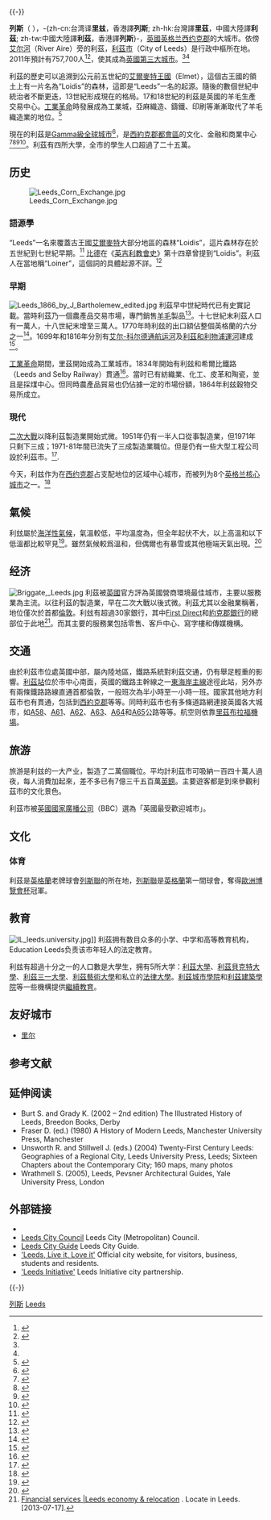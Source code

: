 {{expand|time=2014-09-30T23:35:25+00:00}}{{-}}
{{noteTA|G1=UK Places}}
{{Infobox settlement
<!--See the Table at Infobox Settlement for all fields and descriptions of usage-->
|name = Leeds
|official_name =
|other_name = City of Leeds
|native_name = <!--F for cities whose native name is not in English -->
|settlement_type =市和都會自治市
|motto = "Pro rege et lege" <small>“For king and the law”</small>
|nickname =
<!-- images and maps ----------->

|image_skyline = [[File:Leeds_Montage.jpg|270px]]
|imagesize =
|image_alt = Leeds
|image_caption = 從頂部順時針：[[利兹市政厅|利兹市政厅]]、購物中心Trinity Leeds、約克郡最高建築Bridgewater Place、[[列斯碼頭|列斯碼頭]]、[[First_Direct_Arena|First Direct Arena]].
|image_flag =
|flag_size =
|image_seal =
|seal_size =
|image_shield =
|shield_link =
|shield_size =
|image_blank_emblem =
|blank_emblem_type =
|blank_emblem_size =
|blank_emblem_alt = A shield, with three white stars on a black background at the top and, below, a suspended fleece on a light-blue background. Above the shield is a helmet with leaves above and behind and a small owl on top. To the left and right are two large owls wearing golden ducal coronets. They are perched on a scroll below the shield which reads "PRO LEGE ET REGE".
|blank_emblem_link = Coat of arms of Leeds
|image_map = Leeds UK locator map.svg
|mapsize = 250px
|map_alt=A map of England coloured pink showing the administrative subdivisions of the country. The Leeds metropolitan borough area is coloured red.
|map_caption = 列斯在西約克郡的位置
|image_map1 =
|mapsize1 =
|map_caption1 = [[The_Headrow,_Leeds|The Headrow]]
|pushpin_map = <!-- the name of a location map as per http://en.wikipedia.org/wiki/Template:Location_map -->
|pushpin_label_position = <!-- the position of the pushpin label: left, right, top, bottom, none -->
|pushpin_map_caption =
|pushpin_mapsize =
<!-- Location ------------------>
|subdivision_type = [[國家|國家]]
|subdivision_name = 英國
|subdivision_type1 = [[構成國|構成國]]
|subdivision_name1 = [[英格蘭|英格蘭]]
|subdivision_type2 = [[區域_(英格蘭)|區域]]
|subdivision_name2 = [[约克郡-亨伯|约克郡-亨伯]]
|subdivision_type3 = [[英格蘭的名譽郡|名譽郡]]
|subdivision_name3 = [[西約克郡|西約克郡]]
|subdivision_type4 = Admin HQ
|subdivision_name4 = [[利茲市中心|利茲市中心]]
<!-- Politics ----------------->
|government_footnotes =
|government_type = [[都市自治市|都市自治市]]，[[英國城市地位|市]]
|leader_title = Governing body
|leader_name = [[利茲市議會|利茲市議會]]
|leader_title1 = [[市長|市長]]
|leader_name1 = Cllr Tom Murray ([[工黨_(英國)|L]])<ref>{{cite web |url=http://democracy.leeds.gov.uk/mgUserInfo.aspx?UID=213 |title=moderngov |publisher=Democracy.leeds.gov.uk |date=6 February 2013 |accessdate=12 March 2013 |deadurl=yes |archiveurl=https://web.archive.org/web/20121027124151/http://democracy.leeds.gov.uk/mgUserInfo.aspx?UID=213 |archivedate=2012年10月27日 }}</ref>
|leader_title2 = 議會領袖
|leader_name2 = Cllr Keith Wakefield ([[工黨_(英國)|L]])
|leader_title3 = Chief Executive
|leader_name3 = Tom Riordan
|leader_title4 = MPs:
|leader_name4 = 8人
|established_title = 自治憲章
|established_date = 1207年
<!-- Area --------------------->
|unit_pref = <!--Enter: Imperial, if Imperial (metric) is desired-->
|area_footnotes =
|area_total_km2 = 551.72<!-- ALL fields dealing with a measurements are subject to automatic unit conversion-->
|area_land_km2 = <!--See table @ Template:Infobox Settlement for details on automatic unit conversion-->
|area_water_km2 =
|area_total_sq_mi = 213
|area_land_sq_mi =
|area_water_sq_mi =
|area_water_percent =
|area_urban_km2 = 487.8
|area_urban_sq_mi =
|area_metro_km2 =
|area_metro_sq_mi =
|area_blank1_title =
|area_blank1_km2 =
|area_blank1_sq_mi =
<!-- Population ----------------------->
|population_as_of = {{English statistics year}}
|population_footnotes =
|population_note =
|population_total = {{English district population|GSS = E08000035}}（{{English district rank|GSS = E08000035}}）
|population_density_km2 =
|population_density_sq_mi =
|population_metro = 2,302,000（全英第四）
|population_density_metro_km2 =
|population_density_metro_sq_mi =
|population_urban = 1,777,934（全英第四）
|population_density_urban_km2 = 3,645
|population_density_urban_sq_mi =

<!-- General information --------------->
|timezone = [[格林尼治平時|格林尼治平時]]
|utc_offset = +0
|timezone_DST = [[英國夏令時間|英國夏令時間]]
|utc_offset_DST = +1
|coordinates = {{coord| 53 | 47 | 59 | N| 1 | 32 | 57 | W|region:GB|display=it}}
|elevation_footnotes =
|elevation_max_footnotes=<ref>Max at SE140445 Hawksworth Moor in extreme west of city</ref>
|elevation_min_footnotes=<ref>Min at points where city boundary crosses Rivers Aire and Wharfe in extreme east.</ref>
|elevation_ft = 33–1115
|elevation_m = 10–340
|blank_name_sec1 = [[總增加值|GVA]]
|blank_info_sec1 = 2012
|blank1_name_sec1 =  - 總共
|blank1_info_sec1 = [[英鎊|£]]188億（全英第四）
|blank2_name_sec1 =  - 增長
|blank2_info_sec1 = {{decrease}} 0.4%
|blank3_name_sec1 =  - 人均
|blank3_info_sec1 = £24,800（全英第七）
|blank4_name_sec1 =  - 增長
|blank4_info_sec1 = {{decrease}} 1.3%
<!-- Area/postal codes & others -------->
|postal_code_type = 郵編
|postal_code = [[LS郵區|LS]]和部分的[[WF郵區|WF]]和[[BD郵區|BD]]
|area_code = 0113（都會中心）<br/>
01924 (Wakefield nos)<br/>01937 (Wetherby/ Boston Spa)<br/>01943 (Guiseley/ Otley)<br/>01977 (Pontefract nos)
|blank_name = [[ISO_3166-2:GB|ISO 3166-2]]
|blank_info = GB-LDS
|blank1_name_sec2 = [[ONS編碼|ONS編碼]]
|blank1_info_sec2 = 00DA (ONS)<br/>E08000035 (GSS)
|blank2_name_sec2 = [[NUTS|NUTS 3]]
|blank2_info_sec2 = UKE42
|blank3_name_sec2 = [[英國國家格網參考系統|OS格網參考]]
|blank3_info_sec2 = {{gbmappingsmall|SE296338}}
|blank4_name_sec2=[[歐洲議會|歐洲議會]]
|blank4_info_sec2=[[约克郡-亨伯_(歐洲議會選區)|约克郡-亨伯]]
|website = {{Url|http://www.leeds.gov.uk/ }}
|footnotes =
}}

'''列斯'''（{{lang-en|Leeds}} {{IPAc-en|audio=en-uk-Leeds.ogg|ˈ|l|iː|d|z}}），-{zh-cn:台湾译'''里兹'''，香港譯'''列斯'''; zh-hk:台灣譯'''里茲'''，中國大陸譯'''利茲'''; zh-tw:中國大陸譯'''利茲'''，香港譯'''列斯'''}-，[[英國|英國]][[英格兰|英格兰]][[西约克郡|西约克郡]]的大城市。依傍[[艾爾河_(英國)|艾尔河]]（River Aire）旁的利茲，[[利茲市|利茲市]]（City of Leeds）是行政中樞所在地。2011年預計有757,700人<ref name="#1">{{cite web |url=http://www.ft.com/cms/s/0/d3b908ca-8257-11e2-843e-00144feabdc0.html#axzz2MWAemejV |title=Leeds gains first large shops development |publisher=FT.com |date=3 March 2013 |accessdate=12 March 2013 |archive-date=2014-05-08 |archive-url=https://web.archive.org/web/20140508102805/http://www.ft.com/cms/s/0/d3b908ca-8257-11e2-843e-00144feabdc0.html#axzz2MWAemejV |dead-url=no }}</ref><ref name="BUA">{{cite web| url=http://www.nomisweb.co.uk/articles/747.aspx| title=2011 Census - Built-up areas| work=| publisher=[[Office_for_National_Statistics|ONS]]| accessdate=5 July 2013| archive-date=2019-01-07| archive-url=https://web.archive.org/web/20190107062420/http://www.nomisweb.co.uk/articles/747.aspx| dead-url=no}}</ref>，使其成為[[英國城市列表|英國第三大城市]]。<ref name="#1"/><ref name="BUA"/>

利茲的歷史可以追溯到公元前五世紀的[[艾爾麥特王國|艾爾麥特王國]]（Elmet），這個古王國的領土上有一片名為“Loidis”的森林，這即是“Leeds”一名的起源。隨後的數個世紀中統治者不斷更迭，13世紀形成現在的格局。17和18世紀的利茲是英國的羊毛生產交易中心。[[工業革命|工業革命]]時發展成為工業城，亞麻織造、鑄鐵、印刷等漸漸取代了羊毛織造業的地位。<ref>{{Harvnb|Burt and Grady|1994|p=92}}</ref>

現在的利茲是[[全球城市|Gamma級全球城市]]<ref name="TheWorld">{{cite web|url=http://www.lboro.ac.uk/gawc/world2010t.html|title=The World According to GaWC 2010|accessdate=18 September 2011|publisher=Globalization and World Cities Research Network|archive-date=2013-10-10|archive-url=https://web.archive.org/web/20131010004859/http://www.lboro.ac.uk/gawc/world2010t.html|dead-url=no}}</ref>，是[[西約克郡都會區|西約克郡都會區]]的文化、金融和商業中心<ref>{{cite web |url=http://www.planetware.com/england/leeds-eng-wy-lee.htm |title=Leeds Tourism |publisher=Planet Ware Travel Guide |accessdate=1 February 2009 |archive-date=2009-05-05 |archive-url=https://web.archive.org/web/20090505030237/http://www.planetware.com/england/leeds-eng-wy-lee.htm |dead-url=yes }}</ref><ref>{{cite web |url=http://www.yorkshirepost.co.uk/businessnews/Leeds-stakes-its-claim-to.1864465.jp |title=Leeds stakes it claim to financial hub |publisher=www.yorkshirepost.co.uk |accessdate=1 February 2009 |archive-date=2022-05-17 |archive-url=https://web.archive.org/web/20220517174847/https://www.yorkshirepost.co.uk/businessnews/leeds-stakes-its-claim-to.1864465.jp }}</ref><ref>{{cite web |url=http://www.bookinghome.com/en/United_Kingdom/England/Leeds-Hotels.html |title=About Leeds |publisher=www.bookinghime.com |accessdate=1 February 2009 |deadurl=yes |archiveurl=https://web.archive.org/web/20080509134854/http://www.bookinghome.com/en/United_Kingdom/England/Leeds-Hotels.html |archivedate=2008年5月9日 }}</ref><ref name="BrookingsMetroEconomy">{{cite web|url=http://www.brookings.edu/research/interactives/global-metro-monitor-3|title=Global MetroMonitor|accessdate=23 December 2013|last1=Istrate|first1=Emilia|last2=Nadeau|first2=Carey Anne|date=November 2012|place=Washington, DC|publisher=The Brookings Institution|deadurl=yes|archiveurl=https://www.webcitation.org/6H7Jql2A9?url=http://www.brookings.edu/research/interactives/global-metro-monitor-3|archivedate=2013年6月4日}}</ref>。利茲有四所大學，全市的學生人口超過了二十五萬。

== 历史 ==
{{main|利兹历史}}
[[File:Leeds_Corn_Exchange.jpg|thumb]]

===語源學===
“Leeds”一名來覆蓋古王國[[艾爾麥特|艾爾麥特]]大部分地區的森林“Loidis”，這片森林存在於五世紀到七世紀早期。<ref name="Fletcher">{{Cite book|last=Fletcher|first=J. S.|year=1919|title=The Story of English Towns: Leeds|publisher=Society for Promoting Christian Knowledge|location=London|oclc=221589888|url=http://www.archive.org/details/storyoftheenglis027638mbp|accessdate=22 July 2009}}</ref> [[比德|比德]]在《[[英吉利教會史|英吉利教會史]]》第十四章曾提到“Loidis”。利茲人在當地稱“Loiner”，這個詞的具體起源不詳。<ref name=loiner>{{cite web |url=http://www.bbc.co.uk/leeds/content/articles/2005/01/06/voices2005_loiner_feature.shtml |title=Loiners of the world unite! |publisher=BBC |date=22 August 2005 |accessdate=27 September 2009 |archive-date=2010-05-19 |archive-url=https://web.archive.org/web/20100519152913/http://www.bbc.co.uk/leeds/content/articles/2005/01/06/voices2005_loiner_feature.shtml |dead-url=no }}</ref>

===早期===
[[File:Leeds_1866_by_J_Bartholemew_edited.jpg|left]]
利茲早中世紀時代已有史實記載。當時利茲乃一個農產品交易市場，專門銷售[[羊毛|羊毛]]製品<ref name=cloth>{{Cite journal|title=Houses as Museums: The Case of the Yorkshire Wool Textile Industry |journal=Transactions of the RHS Royal Historical Society |first=S.A. |last=Caunce |pages=329–343 |year=2003 |volume=13 |publisher=Royal Historical Society|ref=harv}}</ref>。十七世紀末利茲人口有一萬人，十八世紀末增至三萬人。1770年時利玆的出口額佔整個英格蘭的六分之一<ref>{{Harvnb|Burt and Grady|1994|p=57}}</ref>。1699年和1816年分別有[[艾尔-科尔德通航运河|艾尔-科尔德通航运河]]及[[利茲和利物浦運河|利茲和利物浦運河]]建成<ref>{{Harvnb|Fraser|1982|p=143}}</ref>。

[[工業革命|工業革命]]期間，里茲開始成為工業城市。1834年開始有利玆和希爾比鐵路（Leeds and Selby Railway）貫通<ref name=transport_geo>{{Cite journal|title=Britain's national railway network: fit for purpose in the 21st century? |first=Russ |last=Haywood |volume=15 |issue=3 |year=2007 |pages=198–216 |journal=Journal of Transport Geography |publisher=Elsevier |doi=10.1016/j.jtrangeo.2006.02.015|ref=harv}}</ref>。當时已有紡織業、化工、皮革和陶瓷，並且是採煤中心。但同時農產品貿易也仍佔據一定的市場份額，1864年利玆穀物交易所成立。

===現代===
[[二次大戰|二次大戰]]以降利茲製造業開始式微。1951年仍有一半人口從事製造業，但1971年只剩下三成；1971-81年間已流失了三成製造業職位。但是仍有一些大型工程公司設於利茲市。<ref>{{Cite web |url=http://www.visionofbritain.org.uk/relationships.jsp?u_id=10108809 |title=A Vision of Britain Trough Time: Relationships / unit history of LEEDS |accessdate=2007-05-29 |archive-date=2007-10-01 |archive-url=https://web.archive.org/web/20071001015520/http://www.visionofbritain.org.uk/relationships.jsp?u_id=10108809 |dead-url=no }}</ref>.

今天，利兹作为在[[西约克郡|西约克郡]]占支配地位的区域中心城市，而被列为8个[[英格兰核心城市|英格兰核心城市]]之一。<ref name="lcc">{{Cite web |url=http://www.leeds.gov.uk/History%20of%20the%20city%20of%20Leeds/page.aspx?style=%2F |title=Leeds City Council - History of Leeds |accessdate=2018-05-01 |archive-date=2007-09-27 |archive-url=https://web.archive.org/web/20070927195055/http://www.leeds.gov.uk/History%20of%20the%20city%20of%20Leeds/page.aspx?style=%2F |dead-url=no }}</ref>

==氣候==
利玆屬於[[海洋性氣候|海洋性氣候]]，氣溫較低，平均溫度為{{convert|16|°C|0|abbr=on}}，但全年起伏不大，{{convert|30|°C|0|abbr=on}}以上高溫和{{convert|-10|°C|0|abbr=on}}以下低溫都比較罕見<ref>{{cite web |url=http://www.examiner.co.uk/news/local-west-yorkshire-news/2010/12/03/huddersfield-temperature-verified-at-11-in-waterloo-last-night-plus-forecast-for-the-weekend-86081-27762073/ |title=Huddersfield temperature verified at −11 in Waterloo last night – plus forecast for the weekend – Local West Yorkshire News – News – Huddersfield Examiner |publisher=Examiner.co.uk |accessdate=5 August 2011 |archive-date=2012-11-06 |archive-url=https://web.archive.org/web/20121106201813/http://www.examiner.co.uk/news/local-west-yorkshire-news/2010/12/03/huddersfield-temperature-verified-at-11-in-waterloo-last-night-plus-forecast-for-the-weekend-86081-27762073/ |dead-url=yes }}</ref>。雖然氣候較爲溫和，但偶爾也有暴雪或其他極端天氣出現。<ref>{{cite news |url=http://news.bbc.co.uk/1/hi/england/west_yorkshire/5347064.stm |title=UK | England | West Yorkshire | Tornado hits during freak storm |publisher=BBC News |date=14 September 2006 |accessdate=5 August 2011 |archive-date=2007-08-26 |archive-url=https://web.archive.org/web/20070826051730/http://news.bbc.co.uk/1/hi/england/west_yorkshire/5347064.stm |dead-url=no }}</ref>

{{stack begin | align=center | clear=false | float=center}}
{{Weather box
|location = 利玆
|metric first = Yes
|single line = Yes
|Jan high C = 5.5
|Feb high C = 5.6
|Mar high C = 8.1
|Apr high C = 10.7
|May high C = 14.3
|Jun high C = 16.9
|Jul high C = 19.1
|Aug high C = 18.7
|Sep high C = 15.9
|Oct high C = 12.1
|Nov high C = 8.3
|Dec high C = 5.8
|Jan low C = 0.5
|Feb low C = 0.3
|Mar low C = 1.7
|Apr low C = 3.2
|May low C = 5.9
|Jun low C = 8.8
|Jul low C = 11.1
|Aug low C = 10.9
|Sep low C = 8.9
|Oct low C = 6.1
|Nov low C = 3.2
|Dec low C = 0.9
|Jan precipitation mm = 109.8
|Feb precipitation mm = 77.2
|Mar precipitation mm = 81.5
|Apr precipitation mm = 72.9
|May precipitation mm = 65.2
|Jun precipitation mm = 77.1
|Jul precipitation mm = 63.0
|Aug precipitation mm = 81.1
|Sep precipitation mm = 77.1
|Oct precipitation mm = 99.8
|Nov precipitation mm = 105.2
|Dec precipitation mm = 114.3
|Jan precipitation days = 15.4
|Feb precipitation days = 12.3
|Mar precipitation days = 13.4
|Apr precipitation days = 11.2
|May precipitation days = 11.2
|Jun precipitation days = 11.1
|Jul precipitation days = 10.3
|Aug precipitation days = 11.8
|Sep precipitation days = 11.2
|Oct precipitation days = 14.4
|Nov precipitation days = 15.3
|Dec precipitation days = 14.8
|source =<ref name="Met Office">{{cite web
|url = http://www.metoffice.gov.uk/public/weather/climate/gcwfhf1w0
|title = Leeds climate
|accessdate = 11 January 2017
|archive-date = 2017-09-26
|archive-url = https://web.archive.org/web/20170926235928/https://www.metoffice.gov.uk/public/weather/climate/gcwfhf1w0
|dead-url = no
}}</ref>
}}
{{stack end}}

== 经济 ==
[[File:Briggate,_Leeds.jpg|right]]
{{main|利兹经济}}
利茲被[[英國|英國]]官方評為英國營商環境最佳城市，主要以服務業為主流。以往利茲的製造業，早在二次大戰以後式微。利茲尤其以金融業稱著，地位僅次於首都[[倫敦|倫敦]]。利玆有超過30家銀行，其中[[First_Direct|First Direct]]和[[約克郡銀行|約克郡銀行]]的總部位于此地<ref name="locateinleeds.co.uk">[http://www.locateinleeds.co.uk/economy/financial-services/ Financial services |Leeds economy & relocation] {{Wayback|url=http://www.locateinleeds.co.uk/economy/financial-services/ |date=20130718234905 }}. Locate in Leeds. [2013-07-17].</ref>。而其主要的服務業包括零售、客戶中心、寫字樓和傳媒機構。

== 交通 ==
由於利茲市位處英國中部，屬內陸地區，鐵路系統對利茲交通，仍有舉足輕重的影響。[[利茲站|利茲站]]位於市中心南面，英國的鐵路主幹線之一[[東海岸主線|東海岸主線]]途徑此站，另外亦有兩條鐵路路線直通首都倫敦，一般班次為半小時至一小時一班。國家其他地方利茲市也有貫通，包括到[[西約克郡|西約克郡]]等等。同時利茲市也有多條道路網連接英國各大城市，如[[A58公路|A58]]、[[A61公路|A61]]、[[A62公路|A62]]、[[A63公路|A63]]、[[A64公路|A64]]和[[A65公路|A65]]公路等等。航空则依靠[[里茲布拉福機場|里茲布拉福機場]]。

== 旅游 ==
旅游是利兹的一大产业，製造了二萬個職位。平均計利茲市可吸納一百四十萬人過夜，每人消費加起來，差不多已有7億三千五百萬[[英鎊|英鎊]]。主要遊客都是到來參觀利茲市的文化景色。

利茲市被[[英國國家廣播公司|英國國家廣播公司]]（BBC）選為「英國最受歡迎城市」。

== 文化 ==
=== 体育 ===
利茲是[[英格蘭|英格蘭]]老牌球會[[列斯聯|列斯聯]]的所在地，[[列斯聯|列斯聯]]是[[英格蘭|英格蘭]]第一間球會，奪得[[歐洲聯盟杯|歐洲博覽會杯]]冠軍。

== 教育 ==
[[File:IL_leeds.university.jpg|thumb]]]]
利茲拥有数目众多的小学、中学和高等教育机构，Education Leeds负责该市年轻人的法定教育。

利兹有超過十分之一的人口數是大學生，拥有5所大学：[[利茲大學|利茲大學]]、[[利茲貝克特大學|利茲貝克特大學]]、[[利茲三一大學|利茲三一大學]]、[[利茲藝術大學|利茲藝術大學]]和私立的[[法律大學|法律大學]]。[[利茲城市學院|利茲城市學院]]和[[利茲建築學院|利茲建築學院]]等一些機構提供[[繼續教育|繼續教育]]。

==友好城市==
* {{FRA}} [[里尔|里尔]]

== 参考文献 ==
{{reflist|2}}

== 延伸阅读 ==
* Burt S. and Grady K. (2002 – 2nd edition) The Illustrated History of Leeds, Breedon Books, Derby 
* Fraser D. (ed.) (1980) A History of Modern Leeds, Manchester University Press, Manchester 
* Unsworth R. and Stillwell J. (eds.) (2004) Twenty-First Century Leeds: Geographies of a Regional City, Leeds University Press, Leeds; Sixteen Chapters about the Contemporary City; 160 maps, many photos
* Wrathmell S. (2005), Leeds, Pevsner Architectural Guides, Yale University Press, London

== 外部链接 ==
{{Commonscat|Leeds}}
* {{wikitravel|Leeds}}
* [http://www.leeds.gov.uk Leeds City Council]{{Wayback|url=http://www.leeds.gov.uk/ |date=20110328041218 }} Leeds City (Metropolitan) Council.
* [http://www.leeds-city-guide.com Leeds City Guide]{{Wayback|url=http://www.leeds-city-guide.com/ |date=20200922134748 }} Leeds City Guide.
* [http://www.leedsliveitloveit.com 'Leeds, Live it, Love it']{{Wayback|url=http://www.leedsliveitloveit.com/ |date=20081211040916 }} Official city website, for visitors, business, students and residents.
* [http://www.leedsinitiative.org 'Leeds Initiative']{{Wayback|url=http://www.leedsinitiative.org/ |date=20110320124028 }} Leeds Initiative city partnership.

{{-}}
{{UK city}}
{{英國核心城市}}

{{Authority control}}
[[Category:列斯|]]
[[Category:西約克郡城鎮|Leeds]]